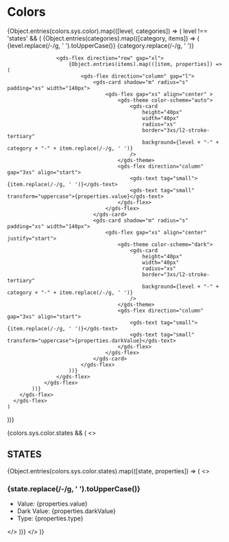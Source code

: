 
<Meta title="Docs/Style/Colors" />

# Colors 

  {Object.entries(colors.sys.color).map(([level, categories]) => (
    level !== 'states' && (
      <gds-flex direction="column" gap="2xl">
        <gds-flex gap="s" direction="column">
            {Object.entries(categories).map(([category, items]) => (
                <gds-flex gap="xl" direction="column">
                    <gds-text tag="h4">{level.replace(/-/g, ' ').toUpperCase()} {category.replace(/-/g, ' ')}</gds-text>
                    
                    <gds-flex direction="row" gap="xl">
                        {Object.entries(items).map(([item, properties]) => (
                            <gds-flex direction="column" gap="l">
                                <gds-card shadow="m" radius="s" padding="xs" width="140px">
                                    <gds-flex gap="xs" align="center" >
                                        <gds-theme color-scheme="auto">
                                            <gds-card 
                                                height="40px" 
                                                width="40px" 
                                                radius="xs" 
                                                border="3xs/l2-stroke-tertiary"
                                                background={level + "-" + category + "-" + item.replace(/-/g, ' ')}
                                            />
                                        </gds-theme>
                                        <gds-flex direction="column" gap="3xs" align="start">
                                            <gds-text tag="small">{item.replace(/-/g, ' ')}</gds-text>
                                            <gds-text tag="small" transform="uppercase">{properties.value}</gds-text>
                                        </gds-flex>
                                    </gds-flex>
                                </gds-card>   
                                <gds-card shadow="m" radius="s" padding="xs" width="140px">
                                    <gds-flex gap="xs" align="center" justify="start">
                                        <gds-theme color-scheme="dark">
                                            <gds-card 
                                                height="40px" 
                                                width="40px" 
                                                radius="xs" 
                                                border="3xs/l2-stroke-tertiary"
                                                background={level + "-" + category + "-" + item.replace(/-/g, ' ')}
                                            />
                                        </gds-theme>
                                        <gds-flex direction="column" gap="3xs" align="start">
                                            <gds-text tag="small">{item.replace(/-/g, ' ')}</gds-text>
                                            <gds-text tag="small" transform="uppercase">{properties.darkValue}</gds-text>
                                        </gds-flex>
                                    </gds-flex>
                                </gds-card>
                            </gds-flex>
                        ))}
                    </gds-flex>
                </gds-flex>
            ))}
        </gds-flex>
      </gds-flex>
    )
  ))}

  {colors.sys.color.states && (
    <>
      <h2>STATES</h2>
      {Object.entries(colors.sys.color.states).map(([state, properties]) => (
        <>
          <h3>{state.replace(/-/g, ' ').toUpperCase()}</h3>
          <ul>
            <li>Value: {properties.value}</li>
            <li>Dark Value: {properties.darkValue}</li>
            <li>Type: {properties.type}</li>
          </ul>
        </>
      ))}
    </>
  )}
